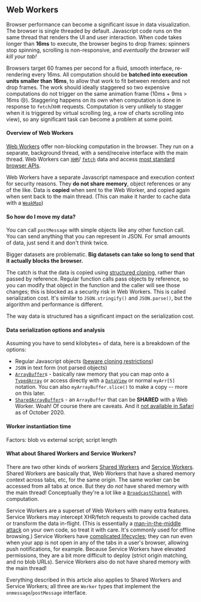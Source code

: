 
## Web Workers

Browser performance can become a significant issue in data visualization. The browser is
single threaded by default. Javascript code runs on the same thread that renders the UI
and user interaction. When code takes longer than **16ms** to execute, the browser begins to
drop frames: spinners stop spinning, scrolling is non-responsive, and _eventually the browser
will kill your tab!_

Browsers target 60 frames per second for a fluid, smooth interface, re-rendering every 16ms.
All computation should be **batched into execution units smaller than 16ms**, to allow that work
to fit between renders and not drop frames. The work should ideally staggered so two expensive
computations do not trigger on the same animation frame (10ms + 9ms > 16ms 😢). Staggering
happens on its own when computation is done in response to `fetch`/`XHR` requests. Computation is very
unlikely to stagger when it is triggered by virtual scrolling (eg, a row of charts scrolling into view),
so any significant task can become a problem at some point.

#### Overview of Web Workers

[Web Workers](https://developer.mozilla.org/en-US/docs/Web/API/Web_Workers_API/Using_web_workers) offer
non-blocking computation in the browser. They run on a separate, background thread, with a send/receive
interface with the main thread. Web Workers can [`XHR`](https://developer.mozilla.org/en-US/docs/Web/API/XMLHttpRequest)/
[`fetch`](https://developer.mozilla.org/en-US/docs/Web/API/Fetch_API) data and access [most standard
browser APIs](https://developer.mozilla.org/en-US/docs/Web/API/Web_Workers_API/Functions_and_classes_available_to_workers).

Web Workers have a separate Javascript namespace and execution context for security reasons. They **do not share memory**,
object references or any of the like. Data is **copied** when sent to the Web Worker, and copied again when sent back
to the main thread. (This can make it harder to cache data with a [`WeakMap`](https://developer.mozilla.org/en-US/docs/Web/JavaScript/Reference/Global_Objects/WeakMap))

#### So how do I move my data?

You can call `postMessage` with simple objects like any other function call. You can send anything that you can
represent in JSON. For small amounts of data, just send it and don't think twice.

Bigger datasets are problematic. **Big datasets can take so long to send that it actually blocks the browser.**

The catch is that the data is copied using [structured cloning](https://developer.mozilla.org/en-US/docs/Web/API/Web_Workers_API/Structured_clone_algorithm),
rather than passed by reference. Regular function calls pass objects by reference, so you can modify that object in
the function and the caller will see those changes; this is blocked as a security risk in Web Workers. This is called
serialization cost. It's similar to `JSON.stringify()` and `JSON.parse()`, but the algorithm and performance is different.

The way data is structured has a significant impact on the serialization cost.

#### Data serialization options and analysis

Assuming you have to send kilobytes+ of data, here is a breakdown of the options:

- Regular Javascript objects ([beware cloning restrictions](https://developer.mozilla.org/en-US/docs/Web/API/Web_Workers_API/Structured_clone_algorithm#Things_that_dont_work_with_structured_clone))
- `JSON` in text form (not parsed objects)
- [`ArrayBuffer`](https://developer.mozilla.org/en-US/docs/Web/JavaScript/Reference/Global_Objects/ArrayBuffer)s - basically raw memory that you can
  map onto a [`TypedArray`](https://developer.mozilla.org/en-US/docs/Web/JavaScript/Reference/Global_Objects/TypedArray) or access directly with
  a [`DataView`](https://developer.mozilla.org/en-US/docs/Web/JavaScript/Reference/Global_Objects/DataView) or normal `myArr[5]` notation. You can also
  `myArrayBuffer.slice()` to make a copy -- more on this later.
- [`SharedArrayBuffer`](https://developer.mozilla.org/en-US/docs/Web/JavaScript/Reference/Global_Objects/SharedArrayBuffer)s - an
  `ArrayBuffer` that can be **SHARED** with a Web Worker. Woah! Of course there are caveats. And it [not available in Safari](https://caniuse.com/sharedarraybuffer)
  as of October 2020.

<SerializationBenchmark />

#### Worker instantiation time

Factors: blob vs external script; script length

#### What about Shared Workers and Service Workers?

There are two other kinds of workers [Shared Workers](https://developer.mozilla.org/en-US/docs/Web/API/SharedWorker) and
[Service Workers](https://developer.mozilla.org/en-US/docs/Web/API/Service_Worker_API). Shared Workers are basically that,
Web Workers that have a shared memory context across tabs, etc, for the same origin. The same worker can be accessed from
all tabs at once. But they do _not_ have shared memory with the main thread! Conceptually they're a lot like a
[`BroadcastChannel`](https://developer.mozilla.org/en-US/docs/Web/API/BroadcastChannel) with computation.

Service Workers are a superset of Web Workers with many extra features. Service Workers may intercept XHR/fetch requests to provide cached data or transform the data in-flight.
(This is essentially a [man-in-the-middle attack](https://en.wikipedia.org/wiki/Man-in-the-middle_attack) on your own code,
so treat it with care. It's commonly used for offline browsing.) Service Workers have
[complicated lifecycles](https://developers.google.com/web/fundamentals/primers/service-workers/lifecycle); they can run
even when your app is not open in any of the tabs in a user's browser, allowing push notifications, for example.
Because Service Workers have elevated permissions, they are a bit more difficult to deploy (strict origin matching,
and no blob URLs). Service Workers also do not have shared memory with the main thread!

Everything described in this article also applies to Shared Workers and Service Workers; all three are `Worker` types that
implement the `onmessage`/`postMessage` interface.
